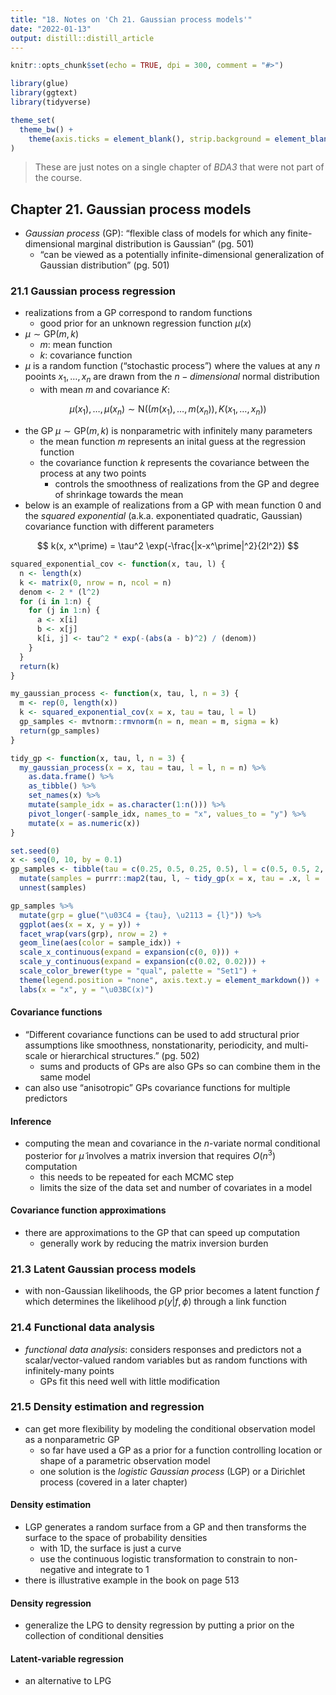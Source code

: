 ```yaml
---
title: "18. Notes on 'Ch 21. Gaussian process models'"
date: "2022-01-13"
output: distill::distill_article
---
```


```r
knitr::opts_chunk$set(echo = TRUE, dpi = 300, comment = "#>")

library(glue)
library(ggtext)
library(tidyverse)

theme_set(
  theme_bw() +
    theme(axis.ticks = element_blank(), strip.background = element_blank())
)
```


> These are just notes on a single chapter of *BDA3* that were not part of the course.

## Chapter 21. Gaussian process models

- *Gaussian process* (GP): "flexible class of models for which any finite-dimensional marginal distribution is Gaussian" (pg. 501)
  - "can be viewed as a potentially infinite-dimensional generalization of Gaussian distribution" (pg. 501)

### 21.1 Gaussian process regression

- realizations from a GP correspond to random functions
  - good prior for an unknown regression function $\mu(x)$
- $\mu \sim \text{GP}(m,k)$
  - $m$: mean function
  - $k$: covariance function
- $\mu$ is a random function ("stochastic process") where the values at any $n$ pooints $x_1, \dots, x_n$ are drawn from the $n-dimensional$ normal distribution
  - with mean $m$ and covariance $K$:

$$
\mu(x_1), \dots, \mu(x_n) \sim \text{N}((m(x_1), \dots, m(x_n)), K(x_1, \dots, x_n))
$$

- the GP $\mu \sim \text{GP}(m,k)$ is nonparametric with infinitely many parameters
  - the mean function $m$ represents an inital guess at the regression function
  - the covariance function $k$ represents the covariance between the process at any two points
    - controls the smoothness of realizations from the GP and degree of shrinkage towards the mean
- below is an example of realizations from a GP with mean function 0 and the *squared exponential* (a.k.a. exponentiated quadratic, Gaussian) covariance function with different parameters

$$
k(x, x^\prime) = \tau^2 \exp(-\frac{|x-x^\prime|^2}{2l^2})
$$

```r
squared_exponential_cov <- function(x, tau, l) {
  n <- length(x)
  k <- matrix(0, nrow = n, ncol = n)
  denom <- 2 * (l^2)
  for (i in 1:n) {
    for (j in 1:n) {
      a <- x[i]
      b <- x[j]
      k[i, j] <- tau^2 * exp(-(abs(a - b)^2) / (denom))
    }
  }
  return(k)
}

my_gaussian_process <- function(x, tau, l, n = 3) {
  m <- rep(0, length(x))
  k <- squared_exponential_cov(x = x, tau = tau, l = l)
  gp_samples <- mvtnorm::rmvnorm(n = n, mean = m, sigma = k)
  return(gp_samples)
}

tidy_gp <- function(x, tau, l, n = 3) {
  my_gaussian_process(x = x, tau = tau, l = l, n = n) %>%
    as.data.frame() %>%
    as_tibble() %>%
    set_names(x) %>%
    mutate(sample_idx = as.character(1:n())) %>%
    pivot_longer(-sample_idx, names_to = "x", values_to = "y") %>%
    mutate(x = as.numeric(x))
}

set.seed(0)
x <- seq(0, 10, by = 0.1)
gp_samples <- tibble(tau = c(0.25, 0.5, 0.25, 0.5), l = c(0.5, 0.5, 2, 2)) %>%
  mutate(samples = purrr::map2(tau, l, ~ tidy_gp(x = x, tau = .x, l = .y, n = 3))) %>%
  unnest(samples)

gp_samples %>%
  mutate(grp = glue("\u03C4 = {tau}, \u2113 = {l}")) %>%
  ggplot(aes(x = x, y = y)) +
  facet_wrap(vars(grp), nrow = 2) +
  geom_line(aes(color = sample_idx)) +
  scale_x_continuous(expand = expansion(c(0, 0))) +
  scale_y_continuous(expand = expansion(c(0.02, 0.02))) +
  scale_color_brewer(type = "qual", palette = "Set1") +
  theme(legend.position = "none", axis.text.y = element_markdown()) +
  labs(x = "x", y = "\u03BC(x)")
```

#### Covariance functions

- "Different covariance functions can be used to add structural prior assumptions like smoothness, nonstationarity, periodicity, and multi-scale or hierarchical structures." (pg. 502)
  - sums and products of GPs are also GPs so can combine them in the same model
- can also use "anisotropic" GPs covariance functions for multiple predictors

#### Inference

- computing the mean and covariance in the $n$-variate normal conditional posterior for $\tilde{\mu}$ involves a matrix inversion that requires $O(n^3)$ computation
  - this needs to be repeated for each MCMC step
  - limits the size of the data set and number of covariates in a model

#### Covariance function approximations

- there are approximations to the GP that can speed up computation
  - generally work by reducing the matrix inversion burden

### 21.3 Latent Gaussian process models

- with non-Gaussian likelihoods, the GP prior becomes a latent function $f$ which determines the likelihood $p(y|f,\phi)$ through a link function

### 21.4 Functional data analysis

- *functional data analysis*: considers responses and predictors not a scalar/vector-valued random variables but as random functions with infinitely-many points
  - GPs fit this need well with little modification

### 21.5 Density estimation and regression

- can get more flexibility by modeling the conditional observation model as a nonparametric GP
  - so far have used a GP as a prior for a function controlling location or shape of a parametric observation model
  - one solution is the *logistic Gaussian process* (LGP) or a Dirichlet process (covered in a later chapter)

#### Density estimation

- LGP generates a random surface from a GP and then transforms the surface to the space of probability densities
  - with 1D, the surface is just a curve
  - use the continuous logistic transformation to constrain to non-negative and integrate to 1
- there is illustrative example in the book on page 513

#### Density regression

- generalize the LPG to density regression by putting a prior on the collection of conditional densities

#### Latent-variable regression

- an alternative to LPG
